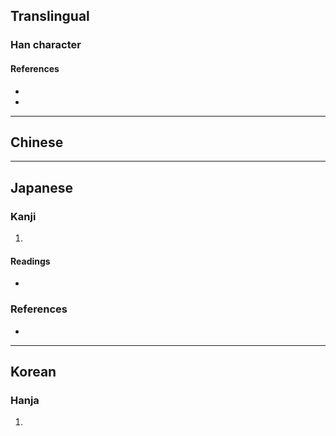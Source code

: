 {{also|圖|图}}
{{character info/new}}
{{character info/new|0x2f84d}}
==Translingual==

===Han character===
{{Han char|rn=31|rad=囗|as=11|sn=14|four=|canj=WIJW|ids=⿴[[囗]]⿳[[厶]][[十]][[囬]]}}

====References====
* {{Han ref|kx=0221.010|dkj=04833|hdz=10726.070|uh=5717|ud=22295}}
* {{Han ref|uh=2F84D}}

----

==Chinese==
{{zh-see|圖|v}}

----

==Japanese==

===Kanji===
{{ja-kanji|grade=|rs=囗11}}

# {{alternative form of|圖|lang=ja}}

====Readings====
* {{ja-readings|on=[[と]] (to), [[ず]] (zu)|kun=[[はかる]] (hakaru), [[えがあく]] (egaaku), [[え]] (e)}}

===References===
* {{R:Koseki Moji|055150}}

----

==Korean==

===Hanja===
{{ko-hanja|hangeul=[[도]]|rv=do|mr=to}}

# {{defn|lang=ko|sort=囗11}}